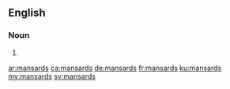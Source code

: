 ==English==

===Noun===
{{head|en|noun plural form}}

# {{plural of|mansard|lang=en}}

[[ar:mansards]]
[[ca:mansards]]
[[de:mansards]]
[[fr:mansards]]
[[ku:mansards]]
[[my:mansards]]
[[sv:mansards]]